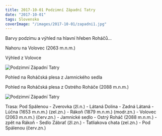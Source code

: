 ```yaml
---
title: 2017-10-01 Podzimní Západní Tatry
date: "2017-10-01"
tags: Slovensko
coverImage: "/images/2017-10-01/zapadni1.jpg"
---
```


<CustomImage
  src="/images/2017-10-01/zapadni1.jpg"
  alt="Podzimní Západní Tatry"
  size="horizontalLarge"
/>

Barvy podzimu a výhled na hlavní hřeben Roháčů...

<CustomImage
  src="/images/2017-10-01/zapadni2.jpg"
  alt="Podzimní Západní Tatry"
  size="horizontalLarge"
/>

<CustomImage
  src="/images/2017-10-01/zapadni3.jpg"
  alt="Podzimní Západní Tatry"
  size="horizontalLarge"
/>

Nahoru na Volovec (2063 m.n.m.)

<CustomImage
  src="/images/2017-10-01/zapadni4.jpg"
  alt="Podzimní Západní Tatry"
  size="horizontalLarge"
/>

Výhled z Volovce

<div className="flex justify-center pb-2">
  <Image
    src="/images/2017-10-01/zapadni5.jpg"
    alt="Podzimní Západní Tatry"
    width={1024}
    height={488}
  />
</div>

Pohled na Roháčská plesa z Jamnického sedla

<CustomImage
  src="/images/2017-10-01/zapadni6.jpg"
  alt="Podzimní Západní Tatry"
  size="horizontalLarge"
/>

Pohled na Roháčská plesa z Ostrého Roháče (2088 m.n.m.)

<div className="flex justify-center pb-2">
  <Image
    src="/images/2017-10-01/zapadni7.jpg"
    alt="Podzimní Západní Tatry"
    width={1024}
    height={559}
  />
</div>

Trasa: Pod Spálenou - Zverovka (žl.n.) - Látaná Dolina - Zadná Látaná - Lúčna (1653 m.n.m.) (zel.zn.) - Rákoň (1879 m.n.m.) (modr.zn.) - Volovec (2063 m.n.m.) (červ.zn.) - Jamnické sedlo - Ostrý Roháč (2088 m.n.m.) - zpět na Rákoň - Sedlo Zábrať (žl.zn.) - Ťatliakova chata (zel.zn.) - Pod Spálenou (červ.zn.)
